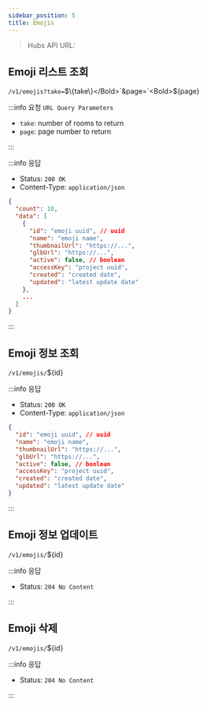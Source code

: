 ```yaml
---
sidebar_position: 5
title: Emojis
---
```



> Hubs API URL: <a><APIUrl /></a>

## Emoji 리스트 조회

`/v1/emojis?take=`<Bold>$\{take\}</Bold>`&page=`<Bold>$\{page\}</Bold>

:::info 요청 `URL Query Parameters`

- `take`: number of rooms to return
- `page`: page number to return

:::

:::info 응답

- Status: `200 OK`
- Content-Type: `application/json`

```json
{
  "count": 10,
  "data": [
    {
      "id": "emoji uuid", // uuid
      "name": "emoji name",
      "thumbnailUrl": "https://...",
      "glbUrl": "https://...",
      "active": false, // boolean
      "accessKey": "project uuid",
      "created": "created date",
      "updated": "latest update date"
    },
    ...
  ]
}
```

:::

## Emoji 정보 조회

`/v1/emojis/`<Bold>$\{id\}</Bold>

:::info 응답

- Status: `200 OK`
- Content-Type: `application/json`

```json
{
  "id": "emoji uuid", // uuid
  "name": "emoji name",
  "thumbnailUrl": "https://...",
  "glbUrl": "https://...",
  "active": false, // boolean
  "accessKey": "project uuid",
  "created": "created date",
  "updated": "latest update date"
}
```

:::

## Emoji 정보 업데이트

`/v1/emojis/`<Bold>$\{id\}</Bold>

:::info 응답

- Status: `204 No Content`

:::

## Emoji 삭제

`/v1/emojis/`<Bold>$\{id\}</Bold>

:::info 응답

- Status: `204 No Content`

:::
